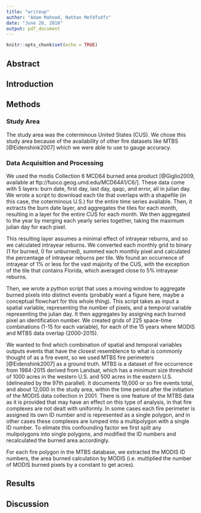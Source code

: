 ```yaml
---
title: "writeup"
author: "Adam Mahood, Nathan Mefdfsdfs"
date: "June 28, 2018"
output: pdf_document
---
```


```r
knitr::opts_chunk$set(echo = TRUE)
```

## Abstract

## Introduction

## Methods

### Study Area

The study area was the coterminous United States (CUS). We chose this study area because of the availability of other fire datasets like MTBS [@Eidenshink2007] which we were able to use to gauge accuracy. 

### Data Acquisition and Processing

We used the modis Collection 6 MCD64 burned area product [@Giglio2009, available at ftp://fuoco.geog.umd.edu/MCD64A1/C6/]. These data come with 5 layers: burn date, first day, last day, qaqc, and error, all in julian day. We wrote a script to download each tile that overlaps with a shapefile (in this case, the coterminous U.S.) for the entire time series available. Then, it extracts the burn date layer, and aggregates the tiles for each month, resulting in a layer for the entire CUS for each month. We then aggregated to the year by merging each yearly series together, taking the maximum julian day for each pixel. 

This resulting layer assumes a minimal effect of intrayear reburns, and so we calculated intrayear reburns. We converted each monthly grid to binary (1 for burned, 0 for unburned), summed each monthly pixel and calculated the percentage of intrayear reburns per tile. We found an occurrence of intrayear of 1% or less for the vast majority of the CUS, with the exception of the tile that contains Florida, which averaged close to 5% intrayear reburns.

Then, we wrote a python script that uses a moving window to aggregate burned pixels into distinct events (probably want a figure here, maybe a conceptual flowchart for this whole thing). This script takes as input a spatial variable, representing the number of pixels, and a temporal variable representing the julian day. It then aggregates by assigning each burned pixel an identification number. We created grids of 225 space-time combinations (1-15 for each variable), for each of the 15 years where MODIS and MTBS data overlap (2000-2015).

We wanted to find which combination of spatial and temporal variables outputs events that have the closest resemblence to what is commonly thought of as a fire event, so we used MTBS fire perimeters [@Eidenshink2007] as a ground truth. MTBS is a dataset of fire occurrence from 1984-2015 derived from Landsat, which has a minimum size threshold of 1000 acres in the western U.S. and 500 acres in the eastern U.S. (delineated by the 97th parallel). It documents 19,000 or so fire events total, and about 12,000 in the study area, within the time period after the initiation of the MODIS data collection in 2001. There is one feature of the MTBS data as it is provided that may have an effect on this type of analysis, in that fire complexes are not dealt with uniformly. In some cases each fire perimeter is assigned its own ID number and is represented as a single polygon, and in other cases these complexes are lumped into a multipolygon with a single ID number. To elimate this confounding factor we first split any mulipolygons into single polygons, and modified the ID numbers and recalculated the burned area accordingly.

For each fire polygon in the MTBS database, we extracted the MODIS ID numbers, the area burned calculation by MODIS (i.e. multiplied the number of MODIS burned pixels by a constant to get acres).


## Results

## Discussion



